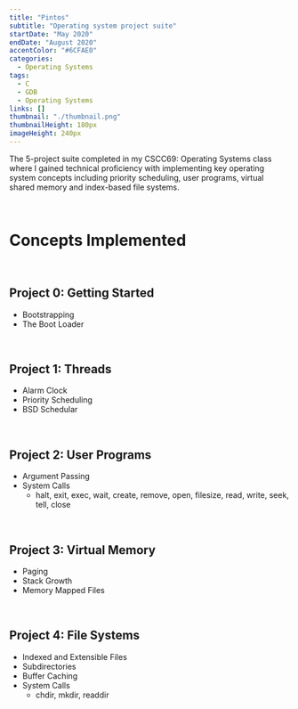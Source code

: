 ```yaml
---
title: "Pintos"
subtitle: "Operating system project suite"
startDate: "May 2020"
endDate: "August 2020"
accentColor: "#6CFAE0"
categories:
  - Operating Systems
tags: 
  - C
  - GDB
  - Operating Systems
links: []
thumbnail: "./thumbnail.png"
thumbnailHeight: 180px
imageHeight: 240px
---
```


The 5-project suite completed in my CSCC69: Operating Systems class where I
gained technical proficiency with implementing key operating system concepts
including priority scheduling, user programs, virtual shared memory and 
index-based file systems.

<br />

# Concepts Implemented

<br />

## Project 0: Getting Started
* Bootstrapping
* The Boot Loader

<br />

## Project 1: Threads
* Alarm Clock
* Priority Scheduling
* BSD Schedular

<br />

## Project 2: User Programs
* Argument Passing
* System Calls
  * halt, exit, exec, wait, create, remove, open, filesize, read, write, seek, tell, close

<br />

## Project 3: Virtual Memory
* Paging
* Stack Growth
* Memory Mapped Files

<br />

## Project 4: File Systems
* Indexed and Extensible Files
* Subdirectories
* Buffer Caching
* System Calls
  * chdir, mkdir, readdir